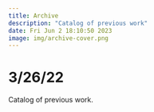 ```yaml
---
title: Archive
description: "Catalog of previous work"
date: Fri Jun 2 18:10:50 2023
image: img/archive-cover.png
---
```


# 3/26/22

Catalog of previous work.
